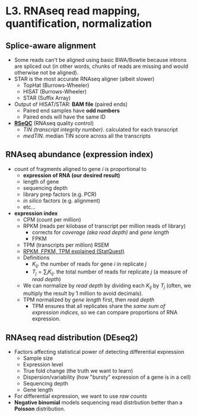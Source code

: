 # L3. RNAseq read mapping, quantification, normalization

## Splice-aware alignment
- Some reads can't be aligned using basic BWA/Bowtie because introns are spliced out (in other words, chunks of reads are missing and would otherwise not be aligned).
- STAR is the most accurate RNAseq aligner (albeit slower)
    - TopHat (Burrows-Wheeler) 
    - HISAT (Burrows-Wheeler)
    - STAR (Suffix Array)
- Output of HISAT/STAR: **BAM file** (paired ends)
    - Paired end samples have **odd numbers**
    - Paired ends will have the same ID
- [**RSeQC**](http://rseqc.sourceforge.net/) (RNAseq quality control)
    - _TIN (transcript integrity number)_. calculated for each transcript
    - _medTIN_. median TIN score across all the transcripts

## RNAseq abundance (expression index)
- count of fragments aligned to gene $i$ is proportional to
    - **expression of RNA (our desired result)**
    - length of gene
    - sequencing depth
    - library prep factors (e.g. PCR)
    - _in silico_ factors (e.g. alignment)
    - etc...
- **expression index**
    - CPM (count per million)
    - RPKM (reads per kilobase of transcript per million reads of library)
        - corrects for _coverage (aka read depth)_ and _gene length_
        - FPKM
    - TPM (transcripts per million) RSEM
    - [RPKM, FPKM, TPM explained (StatQuest)](https://www.youtube.com/watch?v=TTUrtCY2k-w)
    - Definitions
        - $K_{ij}$. the number of reads for gene $i$ in replicate $j$
        - $T_j = \sum_i K_{ij}$. the total number of reads for replicate $j$ (a measure of _read depth_)
    - We can normalize by _read depth_ by dividing each $K_{ij}$ by $T_j$ (often, we multiply the result by 1 million to avoid decimals).
    - TPM normalized by _gene length_ first, then _read depth_
        - TPM ensures that all replicates share the _same sum of expression indices_, so we can compare proportions of RNA expression.

## RNAseq read distribution (DEseq2)
- Factors affecting statistical power of detecting differential expression
    - Sample size
    - Expression level
    - True fold change (the truth we want to learn)
    - Dispersion/variability (how "bursty" expression of a gene is in a cell)
    - Sequencing depth
    - Gene length
- For differential expression, we want to use _raw counts_
- **Negative binomial** models sequencing read distrbution better than a **Poisson** distribution.